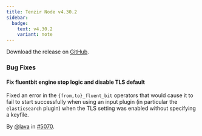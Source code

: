 ```yaml
---
title: Tenzir Node v4.30.2
sidebar:
  badge:
    text: v4.30.2
    variant: note
---
```


Download the release on [GitHub](https://github.com/tenzir/tenzir/releases/tag/v4.30.2).

### Bug Fixes

#### Fix fluentbit engine stop logic and disable TLS default

Fixed an error in the `{from,to}_fluent_bit` operators
that would cause it to fail to start successfully when
using an input plugin (in particular the `elasticsearch` plugin)
when the TLS setting was enabled without specifying a keyfile.

By [@lava](https://github.com/lava) in [#5070](https://github.com/tenzir/tenzir/pull/5070).
